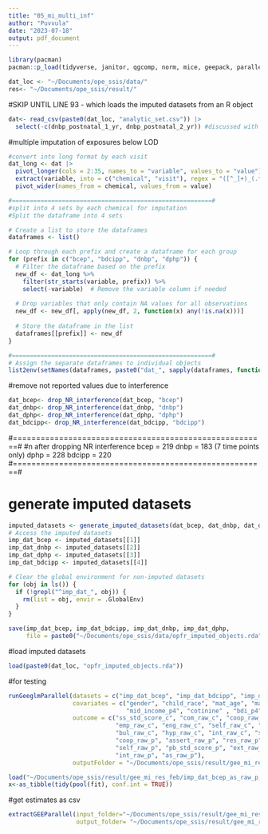 ```yaml
---
title: "05_mi_multi_inf"
author: "Puvvula"
date: "2023-07-18"
output: pdf_document
---
```


```r
library(pacman)
pacman::p_load(tidyverse, janitor, qgcomp, norm, mice, geepack, parallel)

dat_loc <- "~/Documents/ope_ssis/data/"
res<- "~/Documents/ope_ssis/result/"
```

#SKIP UNTIL LINE 93 - which loads the imputed datasets from an R object

```r
dat<- read_csv(paste0(dat_loc, "analytic_set.csv")) |>
  select(-c(dnbp_postnatal_1_yr, dnbp_postnatal_2_yr)) #discussed with aimin and removing these observations as they have >85% obs below LOD
```


#multiple imputation of exposures below LOD
```r
#convert into long format by each visit
dat_long <- dat |>
  pivot_longer(cols = 2:35, names_to = "variable", values_to = "value") |>
  extract(variable, into = c("chemical", "visit"), regex = "([^_]+)_(.*)", remove = FALSE) |>
  pivot_wider(names_from = chemical, values_from = value)

#========================================================#
#split into 4 sets by each chemical for imputation
#Split the dataframe into 4 sets

# Create a list to store the dataframes
dataframes <- list()

# Loop through each prefix and create a dataframe for each group
for (prefix in c("bcep", "bdcipp", "dnbp", "dphp")) {
  # Filter the dataframe based on the prefix
  new_df <- dat_long %>%
    filter(str_starts(variable, prefix)) %>%
    select(-variable)  # Remove the variable column if needed
  
  # Drop variables that only contain NA values for all observations
  new_df <- new_df[, apply(new_df, 2, function(x) any(!is.na(x)))]
  
  # Store the dataframe in the list
  dataframes[[prefix]] <- new_df
}

#========================================================#
# Assign the separate dataframes to individual objects
list2env(setNames(dataframes, paste0("dat_", sapply(dataframes, function(df) tail(colnames(df), 1)))), .GlobalEnv)
```

#remove not reported values due to interference
```r
dat_bcep<- drop_NR_interference(dat_bcep, "bcep")
dat_dnbp<- drop_NR_interference(dat_dnbp, "dnbp")
dat_dphp<- drop_NR_interference(dat_dphp, "dphp")
dat_bdcipp<- drop_NR_interference(dat_bdcipp, "bdcipp")
```
#=======================================================#
#n after dropping NR interference
bcep = 219
dnbp = 183 (7 time points only)
dphp = 228
bdcipp = 220
#=======================================================#

# generate imputed datasets
```r
imputed_datasets <- generate_imputed_datasets(dat_bcep, dat_dnbp, dat_dphp, dat_bdcipp)
# Access the imputed datasets
imp_dat_bcep <- imputed_datasets[[1]]
imp_dat_dnbp <- imputed_datasets[[2]]
imp_dat_dphp <- imputed_datasets[[3]]
imp_dat_bdcipp <- imputed_datasets[[4]]

# Clear the global environment for non-imputed datasets
for (obj in ls()) {
  if (!grepl("^imp_dat_", obj)) {
    rm(list = obj, envir = .GlobalEnv)
  }
}

save(imp_dat_bcep, imp_dat_bdcipp, imp_dat_dnbp, imp_dat_dphp, 
     file = paste0("~/Documents/ope_ssis/data/opfr_imputed_objects.rda"))
```

#load imputed datasets
```r
load(paste0(dat_loc, "opfr_imputed_objects.rda"))
```

#for testing
```r
runGeeglmParallel(datasets = c("imp_dat_bcep", "imp_dat_bdcipp", "imp_dat_dnbp", "imp_dat_dphp"), 
                  covariates = c("gender", "child_race", "mat_age", "mari_st_p4", "mom_edu_p4_cat",
                                 "mid_income_p4", "cotinine" , "bdi_p4", "lead", "rfr_gs_t"),
                  outcome = c("ss_std_score_c", "com_raw_c", "coop_raw_c", "assert_raw_c","res_raw_c",
                              "emp_raw_c", "eng_raw_c", "self_raw_c", "pb_std_score_c", "ext_raw_c",
                              "bul_raw_c", "hyp_raw_c", "int_raw_c", "ss_std_score_p", "com_raw_p",
                              "coop_raw_p", "assert_raw_p", "res_raw_p", "emp_raw_p", "eng_raw_p",
                              "self_raw_p", "pb_std_score_p", "ext_raw_p", "bul_raw_p", "hyp_raw_p",
                              "int_raw_p", "as_raw_p"),
                  outputFolder = "~/Documents/ope_ssis/result/gee_mi_res_feb")
```

```r
load("~/Documents/ope_ssis/result/gee_mi_res_feb/imp_dat_bcep_as_raw_p_bcep.rda")
x<-as_tibble(tidy(pool(fit), conf.int = TRUE))
```


#get estimates as csv
```r
extractGEEParallel(input_folder="~/Documents/ope_ssis/result/gee_mi_res_feb", 
                   output_folder= "~/Documents/ope_ssis/result/gee_mi_res_feb")
```

